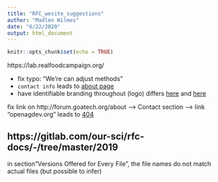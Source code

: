 ```yaml
---
title: "RFC_wesite_suggestions"
author: "Madlen Wilmes"
date: "6/22/2020"
output: html_document
---
```


```r
knitr::opts_chunk$set(echo = TRUE)
```

https://lab.realfoodcampaign.org/

- fix typo: "We’re can adjust methods"
- `contact info` leads to [about page](https://lab.realfoodcampaign.org/about/)
- have identifiable branding throughout (logo) differs [here](https://lab.realfoodcampaign.org/) and [here](http://forum.goatech.org/c/real-food-campaign)


fix link on http://forum.goatech.org/about --> Contact section --> link "openagdev.org" leads to [404](http://forum.goatech.org/openagdev.org) 



## https://gitlab.com/our-sci/rfc-docs/-/tree/master/2019
in section"Versions Offered for Every File", the file names do not match actual files (but possible to infer)